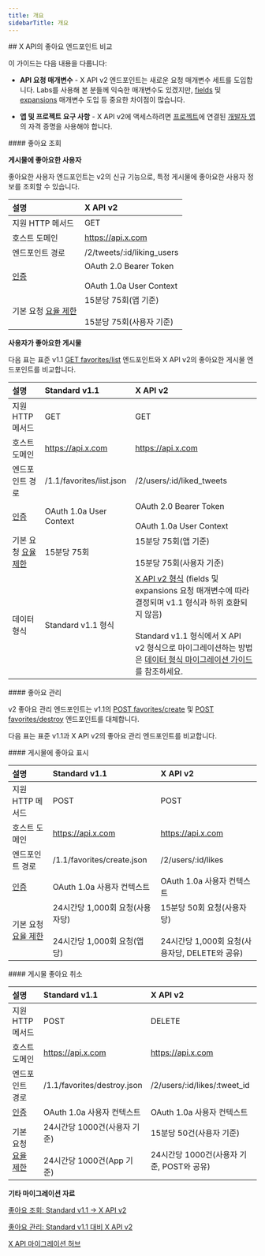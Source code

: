 ```yaml
---
title: 개요
sidebarTitle: 개요
---
```


<div id="comparing-x-apis-likes-endpoints">
  ## X API의 좋아요 엔드포인트 비교
</div>

이 가이드는 다음 내용을 다룹니다:

- **API 요청 매개변수** - X API v2 엔드포인트는 새로운 요청 매개변수 세트를 도입합니다. Labs를 사용해 본 분들께 익숙한 매개변수도 있겠지만, [fields](/ko/x-api/fundamentals/fields) 및 [expansions](/ko/x-api/fundamentals/expansions) 매개변수 도입 등 중요한 차이점이 많습니다.

- **앱 및 프로젝트 요구 사항** - X API v2에 액세스하려면 [프로젝트](/ko/resources/fundamentals/projects)에 연결된 [개발자 앱](/ko/resources/fundamentals/developer-apps)의 자격 증명을 사용해야 합니다.

<div id="likes-lookup">
  #### 좋아요 조회
</div>

**게시물에 좋아요한 사용자**

좋아요한 사용자 엔드포인트는 v2의 신규 기능으로, 특정 게시물에 좋아요한 사용자 정보를 조회할 수 있습니다.

| 설명 | X API v2 |
| :--- | :--- |
| 지원 HTTP 메서드 | GET |
| 호스트 도메인 | https://api.x.com |
| 엔드포인트 경로 | /2/tweets/:id/liking\_users |
| [인증](/ko/resources/fundamentals/authentication) | OAuth 2.0 Bearer Token<br /><br />OAuth 1.0a User Context |
| 기본 요청 [요율 제한](/ko/resources/fundamentals/rate-limits) | 15분당 75회(앱 기준)<br /><br />15분당 75회(사용자 기준) |

**사용자가 좋아요한 게시물**

다음 표는 표준 v1.1 [GET favorites/list](https://developer.x.com/en/docs/twitter-api/v1/tweets/post-and-engage/api-reference/get-favorites-list) 엔드포인트와 X API v2의 좋아요한 게시물 엔드포인트를 비교합니다.

| 설명 | Standard v1.1 | X API v2 |
| :--- | :--- | :--- |
| 지원 HTTP 메서드 | GET | GET |
| 호스트 도메인 | https://api.x.com | https://api.x.com |
| 엔드포인트 경로 | /1.1/favorites/list.json | /2/users/:id/liked\_tweets |
| [인증](/ko/resources/fundamentals/authentication) | OAuth 1.0a User Context | OAuth 2.0 Bearer Token<br /><br />OAuth 1.0a User Context |
| 기본 요청 [요율 제한](/ko/resources/fundamentals/rate-limits) | 15분당 75회 | 15분당 75회(앱 기준)<br /><br />15분당 75회(사용자 기준) |
| 데이터 형식 | Standard v1.1 형식 | [X API v2 형식](/ko/x-api/fundamentals/data-dictionary) (fields 및 expansions 요청 매개변수에 따라 결정되며 v1.1 형식과 하위 호환되지 않음)<br /><br />Standard v1.1 형식에서 X API v2 형식으로 마이그레이션하는 방법은 [데이터 형식 마이그레이션 가이드](/ko/x-api/migrate/data-format-migration)를 참조하세요. |

<div id="manage-likes">
  #### 좋아요 관리
</div>

v2 좋아요 관리 엔드포인트는 v1.1의 [POST favorites/create](https://developer.x.com/en/docs/twitter-api/v1/tweets/post-and-engage/api-reference/post-favorites-create) 및 [POST favorites/destroy](https://developer.x.com/en/docs/twitter-api/v1/tweets/post-and-engage/api-reference/post-favorites-destroy) 엔드포인트를 대체합니다.

다음 표는 표준 v1.1과 X API v2의 좋아요 관리 엔드포인트를 비교합니다.

<div id="like-a-post">
  #### 게시물에 좋아요 표시
</div>

| 설명 | Standard v1.1 | X API v2 |
| :--- | :--- | :--- |
| 지원 HTTP 메서드 | POST | POST |
| 호스트 도메인 | https://api.x.com | https://api.x.com |
| 엔드포인트 경로 | /1.1/favorites/create.json | /2/users/:id/likes |
| [인증](/ko/resources/fundamentals/authentication) | OAuth 1.0a 사용자 컨텍스트 | OAuth 1.0a 사용자 컨텍스트 |
| 기본 요청 [요율 제한](/ko/resources/fundamentals/rate-limits) | 24시간당 1,000회 요청(사용자당)<br /><br />24시간당 1,000회 요청(앱당) | 15분당 50회 요청(사용자당)<br /><br />24시간당 1,000회 요청(사용자당, DELETE와 공유) |

<div id="unlike-a-post">
  #### 게시물 좋아요 취소
</div>

| 설명 | Standard v1.1 | X API v2 |
| :--- | :--- | :--- |
| 지원 HTTP 메서드 | POST | DELETE |
| 호스트 도메인 | https://api.x.com | https://api.x.com |
| 엔드포인트 경로 | /1.1/favorites/destroy.json | /2/users/:id/likes/:tweet\_id |
| [인증](/ko/resources/fundamentals/authentication) | OAuth 1.0a 사용자 컨텍스트 | OAuth 1.0a 사용자 컨텍스트 |
| 기본 요청 [요율 제한](/ko/resources/fundamentals/rate-limits) | 24시간당 1000건(사용자 기준)<br /><br />24시간당 1000건(App 기준) | 15분당 50건(사용자 기준)<br /><br />24시간당 1000건(사용자 기준, POST와 공유) |

**기타 마이그레이션 자료**

[좋아요 조회: Standard v1.1 → X API v2](/ko/x-api/posts/likes/migrate/likes-lookup-standard-to-twitter-api-v2)

[좋아요 관리: Standard v1.1 대비 X API v2](/ko/x-api/posts/likes#manage-likes-standard-v1-1-compared-to-x-api-v2)

[X API 마이그레이션 허브](/ko/x-api/migrate/overview)